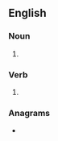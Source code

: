 {{also|Gravels}}
==English==

===Noun===
{{head|en|noun}}

# {{plural of|en|gravel}}

===Verb===
{{head|en|verb form}}

# {{en-third-person singular of|gravel}}

===Anagrams===
* {{anagrams|en|a=aeglrsv|glavers}}